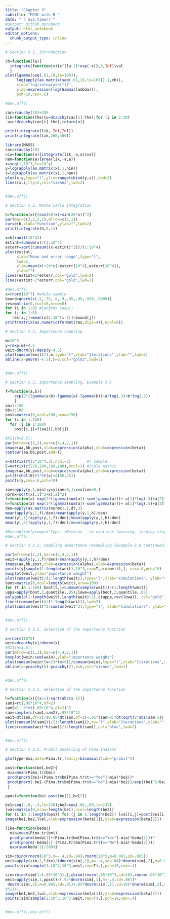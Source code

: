 ```yaml
---
title: "Chapter 3"
subtitle: "MCMC with R "
date: "`r Sys.time()`"
#output: github_document
output: html_notebook
editor_options: 
  chunk_output_type: inline
---
```


```r
# Section 3.1, Introduction

ch=function(la){ 
  integrate(function(x){x^(la-1)*exp(-x)},0,Inf)$val
  }
plot(lgamma(seq(.01,10,le=100)),
     log(apply(as.matrix(seq(.01,10,le=100)),1,ch)),
     xlab="log(integrate(f))",
     ylab=expression(log(Gamma(lambda))),
     pch=19,cex=.6)
```


```r
#dev.off()

cac=rcauchy(10)+350
lik=function(the){u=dcauchy(cac[1]-the);for (i in 2:10)
 u=u*dcauchy(cac[i]-the);return(u)}

print(integrate(lik,-Inf,Inf))
print(integrate(lik,200,400))

library(MASS)
cac=rcauchy(10)
nin=function(a){integrate(lik,-a,a)$val}
nan=function(a){area(lik,-a,a)}
x=seq(1,10^3,le=10^4)
y=log(apply(as.matrix(x),1,nin))
z=log(apply(as.matrix(x),1,nan))
plot(x,y,type="l",ylim=range(cbind(y,z)),lwd=2)
lines(x,z,lty=2,col="sienna",lwd=2)


#dev.off()
```


```r
# Section 3.2, Monte Carlo integration

h=function(x){(cos(50*x)+sin(20*x))^2}
par(mar=c(2,2,2,1),mfrow=c(2,1))
curve(h,xlab="Function",ylab="",lwd=2)
print(integrate(h,0,1))

x=h(runif(10^4))
estint=cumsum(x)/(1:10^4)
esterr=sqrt(cumsum((x-estint)^2))/(1:10^4)
plot(estint, 
     xlab="Mean and error range",type="l",
     lwd=2,
     ylim=mean(x)+20*c(-esterr[10^4],esterr[10^4]),
     ylab="")
lines(estint+2*esterr,col="gold",lwd=2)
lines(estint-2*esterr,col="gold",lwd=2)
```


```r
#dev.off()
x=rnorm(10^7) #whole sample
bound=qnorm(c(.5,.75,.8,.9,.95,.99,.999,.9999))
res=matrix(0,ncol=8,nrow=8)
for (i in 1:8) #lengthy loop!!
for (j in 1:8)
   res[i,j]=mean(x[1:10^(i-1)]<bound[j])
print(matrix(as.numeric(format(res,digi=4)),ncol=8))
```


```r
# Section 3.3, Importance sampling

m=10^3
y=rexp(m)+4.5
weit=dnorm(y)/dexp(y-4.5)
plot(cumsum(weit)/1:m,type="l",xlab="Iterations",ylab="",lwd=2)
abline(a=pnorm(-4.5),b=0,col="gold3",lwd=2)


#dev.off()
```


```r
# Section 3.3, Importance sampling, Example 3.6

f=function(a,b){
    exp(2*(lgamma(a+b)-lgamma(a)-lgamma(b))+a*log(.3)+b*log(.2))
    }
aa=1:150
bb=1:100
post=matrix(0,ncol=100,nrow=150)
for (i in 1:150)
  for (j in 1:100)
    post[i,j]=f(aa[i],bb[j])

#X11(h=3.5);
par(mfrow=c(1,2),mar=c(4,4,2,1))
image(aa,bb,post,xlab=expression(alpha),ylab=expression(beta))
contour(aa,bb,post,add=T)

x=matrix(rt(2*10^4,3),ncol=2)       #T sample
E=matrix(c(220,190,190,180),ncol=2) #Scale matrix
image(aa,bb,post,xlab=expression(alpha),ylab=expression(beta))
y=t(t(chol(E))%*%t(x)+c(50,45))
points(y,cex=.6,pch=19)

ine=apply(y,1,min);y=y[ine>0,];x=x[ine>0,]
normx=sqrt(x[,1]^2+x[,2]^2)
f=function(a) exp(2*(lgamma(sum(a))-sum(lgamma(a)))+ a[1]*log(.3)+a[2]*log(.2))
h=function(a) exp(1*(lgamma(sum(a))-sum(lgamma(a)))+ a[1]*log(.5)+a[2]*log(.5))
den=apply(as.matrix(normx),1,dt,3)
mean(apply(y,1,f)/den)/mean(apply(y,1,h)/den)
mean(y[,1]*apply(y,1,f)/den)/mean(apply(y,1,h)/den)
mean(y[,2]*apply(y,1,f)/den)/mean(apply(y,1,h)/den)

#S=readline(prompt="Type  <Return>   to continue (warning, lengthy step!): ")
#dev.off()
```


```r
# Section 3.3.2, Sampling importance resampling (Example 3.6 continued)

par(mfrow=c(2,2),mar=c(4,4,2,1))
weit=(apply(y,1,f)/den)/mean(apply(y,1,h)/den)
image(aa,bb,post,xlab=expression(alpha),ylab=expression(beta))
points(y[sample(1:length(weit),10^3,rep=T,pro=weit),], cex=.6,pch=19)
boxplot(weit,ylab="importance weight")
plot(cumsum(weit)/(1:length(weit)),type="l",xlab="simulations", ylab="marginal likelihood")
boot=matrix(0,ncol=length(weit),nrow=100)
for (t in 1:100) boot[t,]=cumsum(sample(weit))/(1:length(weit))
uppa=apply(boot,2,quantile,.95);lowa=apply(boot,2,quantile,.05)
polygon(c(1:length(weit),length(weit):1),c(uppa,rev(lowa)), col="gold")
lines(cumsum(weit)/(1:length(weit)),lwd=2)
plot(cumsum(weit)^2/cumsum(weit^2),type="l", xlab="simulations", ylab="Effective sample size",lwd=2)


#dev.off()
```


```r
# Section 3.3.3, Selection of the importance function

x=rnorm(10^6)
wein=dcauchy(x)/dnorm(x)
#X11(h=3.5);
par(mfrow=c(1,2),mar=c(4,4,2,1))
boxplot(wein/sum(wein),ylab="importance weight")
plot(cumsum(wein*(x>2)*(x<6))/cumsum(wein),type="l",xlab="Iterations",ylab="P(2<X<6)",lwd=2)
abline(a=pcauchy(6)-pcauchy(2),b=0,col="sienna",lwd=2)


#dev.off()
```


```r
# Section 3.3.3, Selection of the importance function

h=function(x){(x>1)/sqrt(abs(x-1))}
sam1=rt(.95*10^4,df=2)
sam2=1+.5*rt(.05*10^4,df=2)^2
sam=sample(c(sam1,sam2),.95*10^4)
weit=dt(sam,df=2)/(0.95*dt(sam,df=2)+.05*(sam>0)*dt(sqrt(2*abs(sam-1)),df=2)*sqrt(2)/sqrt(abs(sam-1)))
plot(cumsum(h(sam1))/(1:length(sam1)),ty="l",xlab="Iterations",ylab="",lwd=2)
lines(cumsum(weit*h(sam))/1:length(sam1),col="blue",lwd=2)


#dev.off()
```


```r
# Section 3.3.3, Probit modelling of Pima Indians

glm(type~bmi,data=Pima.tr,family=binomial(link="probit"))

post=function(be1,be2){
 mia=mean(Pima.tr$bmi)
 prod(pnorm(be1+(Pima.tr$bm[Pima.tr$t=="Yes"]-mia)*be2))*
 prod(pnorm(-be1-(Pima.tr$bm[Pima.tr$t=="No"]-mia)*be2))/exp((be1^2+be2^2)/200)
 }

ppost=function(be) post(be[1],be[2])

be1=seq(-.6,-.3,le=120);be2=seq(.04,.09,le=135)
lval=matrix(0,nrow=length(be1),ncol=length(be2))
for (i in 1:length(be1)) for (j in 1:length(be2)) lval[i,j]=post(be1[i],be2[j])
image(be1,be2,lval,xlab=expression(beta[1]),ylab=expression(beta[2]))

like=function(beda){
  mia=mean(Pima.tr$bmi)
  prod(pnorm(beda[1]+(Pima.tr$bm[Pima.tr$t=="Yes"]-mia)*beda[2]))*
  prod(pnorm(-beda[1]-(Pima.tr$bm[Pima.tr$t=="No"]-mia)*beda[2]))/
  exp(sum(beda^2)/200)}

sim=cbind(rnorm(10^3,m=-.4,sd=.04),rnorm(10^3,m=0.065,sd=.005))
weit=apply(sim,1,like)/(dnorm(sim[,1],m=-.4,sd=.04)*dnorm(sim[,2],m=0.065,sd=.005))
points(sim[sample(1:10^3,10^3,weit,rep=T),],pch=19,cex=.4)

sim=rbind(sim[1:(.95*10^3),],cbind(rnorm(.05*10^3,sd=10),rnorm(.05*10^3,sd=10)))
weit=apply(sim,1,ppost)/(.95*dnorm(sim[,1],m=-.4,sd=.081)*
 dnorm(sim[,2],m=0.065,sd=.01)+.05*dnorm(sim[,1],sd=10)*dnorm(sim[,2],sd=10))
#X11();
image(be1,be2,lval,xlab=expression(beta[1]),ylab=expression(beta[2]))
points(sim[sample(1:10^3,10^3,weit,rep=T),],pch=19,cex=.4)


#dev.off();dev.off()
```

